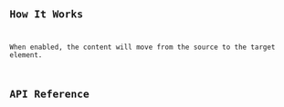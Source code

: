 
<Preview client:load>
	<Fragment slot="preview">
		<Default client:visible />
	</Fragment>
	<Fragment slot="code">
		<Code code={DefaultRaw} lang="svelte" />
	</Fragment>
</Preview>

## How It Works

When enabled, the content will move from the source to the target element.

## API Reference

<ApiTable />
